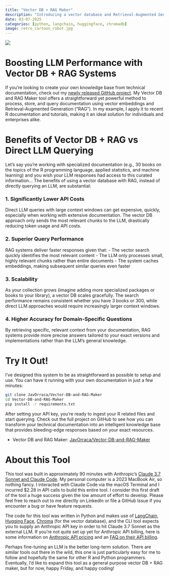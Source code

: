 ```yaml
---
title: "Vector DB + RAG Maker"
description: "Introducing a vector database and Retrieval-Augmented Generation ('RAG') system for coding in R, designed to provide bleeding-edge responses from curated documentation."
date: 03-07-2025
categories: [python, langchain, huggingface, chromadb]
image: retro_cartoon_robot.jpg
---
```


![](retro_cartoon_robot.jpg){.preview-image}

# Boosting LLM Performance with Vector DB + RAG Systems

If you're looking to create your own knowledge base from technical documentation, check out my [newly released GitHub project](https://github.com/JavOrraca/Vector-DB-and-RAG-Maker){target="_blank"}. My Vector DB and RAG Maker tool offers a straightforward yet powerful method to process, store, and query documentation using vector embeddings and Retrieval-Augmented Generation ("RAG"). In my example, I apply it to recent R documentation and tutorials, making it an ideal solution for individuals and enterprises alike.

# Benefits of Vector DB + RAG vs Direct LLM Querying

Let's say you're working with specialized documentation (e.g., 30 books on the topics of the R programming language, applied statistics, and machine learning) and you wish your LLM responses had access to this curated information... The benefits of using a vector database with RAG, instead of directly querying an LLM, are substantial:

### 1. Significantly Lower API Costs

Direct LLM queries with large context windows can get expensive, quickly, especially when working with extensive documentation. The vector DB approach only sends the most relevant chunks to the LLM, drastically reducing token usage and API costs.

### 2. Superior Query Performance

RAG systems deliver faster responses given that:
- The vector search quickly identifies the most relevant content
- The LLM only processes small, highly relevant chunks rather than entire documents
- The system caches embeddings, making subsequent similar queries even faster

### 3. Scalability

As your collection grows (imagine adding more specialized packages or books to your library), a vector DB scales gracefully. The search performance remains consistent whether you have 3 books or 300, while direct LLM approaches would require increasingly larger context windows.

### 4. Higher Accuracy for Domain-Specific Questions

By retrieving specific, relevant context from your documentation, RAG systems provide more precise answers tailored to your exact versions and implementations rather than the LLM's general knowledge.

# Try It Out!

I've designed this system to be as straightforward as possible to setup and use. You can have it running with your own documentation in just a few minutes:

```bash
git clone JavOrraca/Vector-DB-and-RAG-Maker
cd Vector-DB-and-RAG-Maker
pip install -r requirements.txt
```

After setting your API key, you're ready to ingest your R related files and start querying. Check out the full project on GitHub to see how you can transform your technical documentation into an intelligent knowledge base that provides bleeding-edge responses based on your exact resources.

- Vector DB and RAG Maker: [JavOrraca/Vector-DB-and-RAG-Maker](https://github.com/JavOrraca/Vector-DB-and-RAG-Maker){target="_blank"}

# About this Tool

This tool was built in approximately 90 minutes with Anthropic's [Claude 3.7 Sonnet and Claude Code](https://www.anthropic.com/news/claude-3-7-sonnet). My personal computer is a 2023 MacBook Air, so nothing fancy. I interacted with Claude Code via the macOS Terminal and I incurred $2.28 in API calls to build this entire tool. I consider this first draft of the tool a huge success given the low amount of effort to develop. Please feel free to reach out to me directly on LinkedIn or file a GitHub Issue if you encounter a bug or have feature requests. 

The code for this tool was written in Python and makes use of [LangChain](https://www.langchain.com/), [Hugging Face](https://huggingface.co/), [Chroma](https://www.trychroma.com/) (for the vector database), and the CLI tool expects you to supply an Anthropic API key in order to hit Claude 3.7 Sonnet as the external LLM. If you're not quite set up yet for Anthropic API billing, here is some information on [Anthropic API pricing](https://www.anthropic.com/pricing#anthropic-api) and an [FAQ on their API billing](https://support.anthropic.com/en/articles/8977456-how-do-i-pay-for-my-api-usage).

Perhaps fine-tuning an LLM is the better long-term solution. There are similar tools out there in the wild, this one is just particularly easy for me to follow and hopefully the same for other R and Python programmers. Eventually, I'd like to expand this tool as a general purpose vector DB + RAG maker, but for now, happy Friday, and happy coding!